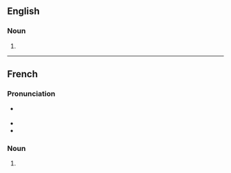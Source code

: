 ==English==

===Noun===
{{head|en|noun form}}

# {{plural of|en|hypercorrection}}

----

==French==

===Pronunciation===
* {{fr-muteh}} {{fr-IPA}}
* {{homophones|fr|hypercorrection}}
* {{hyphenation|fr|hy|per|co|rrec|tions}}

===Noun===
{{head|fr|noun plural form|g=f}}

# {{plural of|fr|hypercorrection}}